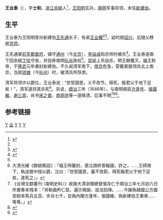 '''王业泰'''（{{bd|?||1646年?||}}），字'''士和'''，[[浙江|浙江]][[余姚|余姚]]人<ref name="wang family">{{cite web |url=http://news.163.com/10/1031/11/6KAQHL9M00014AED.html |title=《姚江秘图山王氏家族研究》序 |publisher=[[网易|网易]] |date=2010-10-31 |accessdate=2014-06-27 }}{{Dead link|date=2020年1月 |bot=InternetArchiveBot |fix-attempted=yes }}</ref>，[[王阳明|王阳明]]玄孙，[[南明|南明]]军事将领，末任[[新建伯|新建伯]]。

==生平==

王业泰为王阳明曾孙新建伯[[王先通|王先通]]长子，有弟[[王业耀|王业耀]]<ref name="wang family"/><ref name="Wang Xiantong">{{cite web|url=http://club.history.sina.com.cn/viewthread.php?tid=1839706&page=1 |title=在尘封的历史中走近王阳明 |publisher=[[新浪|新浪]] |date=2009-11-26 |accessdate=2014-06-27}}</ref>，幼时居[[绍兴|绍兴]]，后随父移居[[京师|京师]]。

王先通掌[[前军都督府|前军都督府]]，镇守[[通州|通州]]（今[[北京|北京]]），[[李自成|李自成]]陷京师时被杀<ref name="Wang Xiantong2013">{{cite journal |author=吴仁安 |title=明清时期中央朝廷与地方关系中的江南著姓望族 |journal=江南大学学报（人文社会科学版） |volume=第12卷 |issue=第4期 |pages=36–49 |year=2013年7月 |url=http://study.ccln.gov.cn/fenke/zhengzhixue/zzjpwz/zzzwzzs/92433.shtml |format= |access-date=2017-02-11 |archive-url=https://web.archive.org/web/20170211235557/http://study.ccln.gov.cn/fenke/zhengzhixue/zzjpwz/zzzwzzs/92433.shtml |archive-date=2017-02-11 |dead-url=yes }}<!--原有的 http://www.wuculture.net/Files/WUA04/201311051403162880.pdf 已失效--></ref>。王业泰遂南下回余姚[[丁忧|丁忧]]守丧，并投奔南明[[弘光|弘光]]政权<ref name="Wang Xiantong2013"/>。[[崇祯|崇祯]]上吊自杀，明王朝覆灭，[[福王|福王]]称帝，于[[隆武|隆武]]元年袭封新建伯。不久闻清军南下，[[南京|南京]]危急，穿戴衰服领兵北上南京，当抵[[杭州|钱塘]]（今[[杭州|杭州]]）时，被清兵所俘虏。

清军将领许以爵位，王业泰说：“世受国恩，义不改节。得死，报君父于地下足矣！”，清军遂将其杀死<ref>大清光緒《餘姚縣誌》：「福王時襲封，感泣請終喪報國，許之，……王師南下，執送營中授以爵，泣曰：『世受國恩，義不改節，得死報君父于地下足矣，遂死之』」</ref>。另说，[[顺治|顺治]]三年（1646年），与南明阁臣[[方逢年|方逢年]]、[[張國維|張國維]]、[[谢三宾|谢三宾]]，尚书[[宋之普|宋之普]]、[[商周祚|商周祚]]等一道降清，后事不明<ref>《台灣文獻叢刊·（南明史料）》收錄大清浙閩總督張存仁于順治三年七月初六日所書奏本残本：「貝勒曲矜仁慈，遍示曉諭，設法招徠。……今據偽越國公方國安統率馬兵五百、步兵七千，並偽內閣方逢年、張國維、偽新建伯王業泰……等等。」</ref><ref>{{cite web|url=http://epaper.shaoxing.com.cn/sxrb/html/2011-03/10/content_504178.htm|title=阳明故宅＋吕府：第二个“鲁迅故里”|publisher=绍兴日报|author=梁易辉 袁晓玲 文；何雯 摄|date=2011年3月10日|accessdate=2014-06-26}}{{dead link|date=2018年3月 |bot=InternetArchiveBot |fix-attempted=yes }}</ref><ref>{{cite web |url=http://www.guoxue123.com/new/0001/nms/049.htm |title=第五节 清兵占领浙东与鲁监国航海 |publisher=《南明史》 |accessdate=2014-06-26 |archive-date=2018-10-28 |archive-url=https://web.archive.org/web/20181028115038/http://www.guoxue123.com/new/0001/nms/049.htm |dead-url=no }}</ref>。

==参考链接==
{{reflist|2}}

{{王阳明}}
[[Category:余姚人|Y]]
[[Category:新建伯|业]]
[[Category:明朝军事人物|Y]]
[[Category:南明人物|Y]]
[[Category:余姚王氏|Y]]
